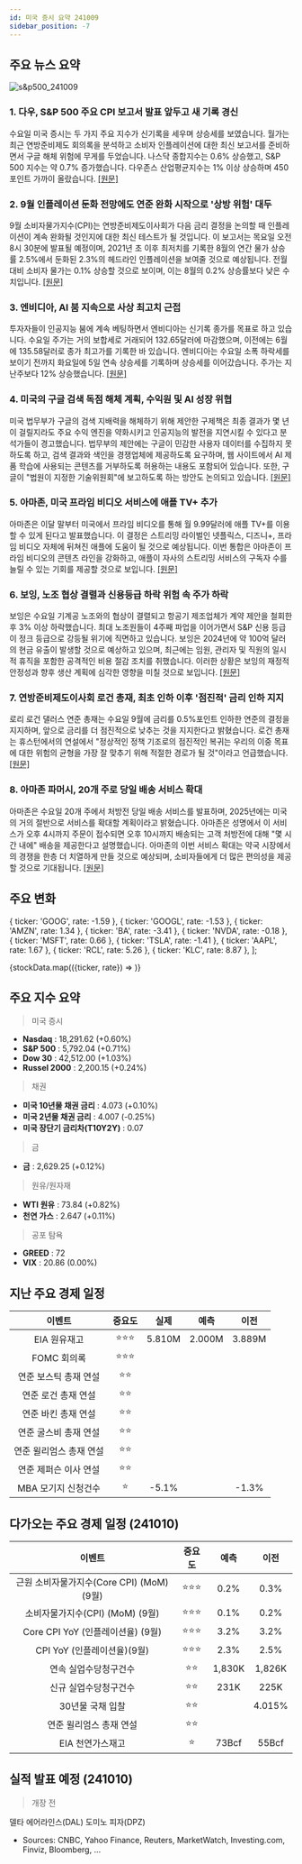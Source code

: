 ```yaml
---
id: 미국 증시 요약 241009
sidebar_position: -7
---
```


## 주요 뉴스 요약

![s&p500_241009](/map/241009.png)

### 1. **다우, S&P 500 주요 CPI 보고서 발표 앞두고 새 기록 경신**

수요일 미국 증시는 두 가지 주요 지수가 신기록을 세우며 상승세를 보였습니다. 월가는 최근 연방준비제도 회의록을 분석하고 소비자 인플레이션에 대한 최신 보고서를 준비하면서 구글 해체 위험에 무게를 두었습니다. 나스닥 종합지수는 0.6% 상승했고, S&P 500 지수는 약 0.7% 증가했습니다. 다우존스 산업평균지수는 1% 이상 상승하며 450포인트 가까이 올랐습니다. [[원문]](https://finance.yahoo.com/news/live/stock-market-today-dow-sp-500-jump-to-fresh-records-as-key-cpi-report-looms-145320919.html)

### 2. **9월 인플레이션 둔화 전망에도 연준 완화 시작으로 '상방 위험' 대두**

9월 소비자물가지수(CPI)는 연방준비제도이사회가 다음 금리 결정을 논의할 때 인플레이션이 계속 완화될 것인지에 대한 최신 테스트가 될 것입니다. 이 보고서는 목요일 오전 8시 30분에 발표될 예정이며, 2021년 초 이후 최저치를 기록한 8월의 연간 물가 상승률 2.5%에서 둔화된 2.3%의 헤드라인 인플레이션을 보여줄 것으로 예상됩니다. 전월 대비 소비자 물가는 0.1% 상승할 것으로 보이며, 이는 8월의 0.2% 상승률보다 낮은 수치입니다. [[원문]](https://finance.yahoo.com/news/inflation-expected-to-slow-in-september-but-upside-risks-loom-amid-start-of-fed-easing-191301225.html)

### 3. **엔비디아, AI 붐 지속으로 사상 최고치 근접**

투자자들이 인공지능 붐에 계속 베팅하면서 엔비디아는 신기록 종가를 목표로 하고 있습니다. 수요일 주가는 거의 보합세로 거래되어 132.65달러에 마감했으며, 이전에는 6월에 135.58달러로 종가 최고가를 기록한 바 있습니다. 엔비디아는 수요일 소폭 하락세를 보이기 전까지 화요일에 5일 연속 상승세를 기록하며 상승세를 이어갔습니다. 주가는 지난주보다 12% 상승했습니다. [[원문]](https://finance.yahoo.com/news/nvidia-stock-steadies-with-record-high-in-sight-as-ai-boom-continues-162338821.html)

### 4. **미국의 구글 검색 독점 해체 계획, 수익원 및 AI 성장 위협**

미국 법무부가 구글의 검색 지배력을 해체하기 위해 제안한 구제책은 최종 결과가 몇 년이 걸릴지라도 주요 수익 엔진을 약화시키고 인공지능의 발전을 지연시킬 수 있다고 분석가들이 경고했습니다. 법무부의 제안에는 구글이 민감한 사용자 데이터를 수집하지 못하도록 하고, 검색 결과와 색인을 경쟁업체에 제공하도록 요구하며, 웹 사이트에서 AI 제품 학습에 사용되는 콘텐츠를 거부하도록 허용하는 내용도 포함되어 있습니다. 또한, 구글이 "법원이 지정한 기술위원회"에 보고하도록 하는 방안도 논의되고 있습니다. [[원문]](https://www.reuters.com/technology/us-plan-break-up-googles-search-dominance-threatens-profit-engine-ai-growth-2024-10-09/)

### 5. **아마존, 미국 프라임 비디오 서비스에 애플 TV+ 추가**

아마존은 이달 말부터 미국에서 프라임 비디오를 통해 월 9.99달러에 애플 TV+를 이용할 수 있게 된다고 발표했습니다. 이 결정은 스트리밍 라이벌인 넷플릭스, 디즈니+, 프라임 비디오 자체에 뒤쳐진 애플에 도움이 될 것으로 예상됩니다. 이번 통합은 아마존이 프라임 비디오의 콘텐츠 라인을 강화하고, 애플이 자사의 스트리밍 서비스의 구독자 수를 늘릴 수 있는 기회를 제공할 것으로 보입니다. [[원문]](https://www.reuters.com/business/media-telecom/amazon-adds-apple-tv-its-prime-video-streaming-service-us-2024-10-10/)

### 6. **보잉, 노조 협상 결렬과 신용등급 하락 위험 속 주가 하락**

보잉은 수요일 기계공 노조와의 협상이 결렬되고 항공기 제조업체가 계약 제안을 철회한 후 3% 이상 하락했습니다. 최대 노조원들이 4주째 파업을 이어가면서 S&P 신용 등급이 정크 등급으로 강등될 위기에 직면하고 있습니다. 보잉은 2024년에 약 100억 달러의 현금 유출이 발생할 것으로 예상하고 있으며, 최근에는 임원, 관리자 및 직원의 일시적 휴직을 포함한 공격적인 비용 절감 조치를 취했습니다. 이러한 상황은 보잉의 재정적 안정성과 향후 생산 계획에 심각한 영향을 미칠 것으로 보입니다. [[원문]](https://finance.yahoo.com/news/boeing-stock-falls-amid-breakdown-in-union-talks-risk-of-credit-rating-downgrade-140641677.html)

### 7. **연방준비제도이사회 로건 총재, 최초 인하 이후 '점진적' 금리 인하 지지**

로리 로건 댈러스 연준 총재는 수요일 9월에 금리를 0.5%포인트 인하한 연준의 결정을 지지하며, 앞으로 금리를 더 점진적으로 낮추는 것을 지지한다고 밝혔습니다. 로건 총재는 휴스턴에서의 연설에서 "정상적인 정책 기조로의 점진적인 복귀는 우리의 이중 목표에 대한 위험의 균형을 가장 잘 맞추기 위해 적절한 경로가 될 것"이라고 언급했습니다. [[원문]](https://finance.yahoo.com/news/feds-logan-supports-gradual-rate-reductions-following-initial-cut-141128167.html)

### 8. **아마존 파머시, 20개 주로 당일 배송 서비스 확대**

아마존은 수요일 20개 주에서 처방전 당일 배송 서비스를 발표하며, 2025년에는 미국의 거의 절반으로 서비스를 확대할 계획이라고 밝혔습니다. 아마존은 성명에서 이 서비스가 오후 4시까지 주문이 접수되면 오후 10시까지 배송되는 고객 처방전에 대해 "몇 시간 내에" 배송을 제공한다고 설명했습니다. 아마존의 이번 서비스 확대는 약국 시장에서의 경쟁을 한층 더 치열하게 만들 것으로 예상되며, 소비자들에게 더 많은 편의성을 제공할 것으로 기대됩니다. [[원문]](https://finance.yahoo.com/news/amazon-pharmacy-expands-same-day-delivery-into-20-more-states-145523002.html)

## 주요 변화

  { ticker: 'GOOG', rate: -1.59 },
  { ticker: 'GOOGL', rate: -1.53 },
  { ticker: 'AMZN', rate: 1.34 },
  { ticker: 'BA', rate: -3.41 },
  { ticker: 'NVDA', rate: -0.18 },
  { ticker: 'MSFT', rate: 0.66 },
  { ticker: 'TSLA', rate: -1.41 },
  { ticker: 'AAPL', rate: 1.67 },
  { ticker: 'RCL', rate: 5.26 },
  { ticker: 'KLC', rate: 8.87 },
];

{stockData.map(({ticker, rate}) => <StockCardMini key={ticker} ticker={ticker} rate={rate}></StockCardMini>)}

## 주요 지수 요약

> 미국 증시

- **Nasdaq** : 18,291.62 (+0.60%)
- **S&P 500** : 5,792.04 (+0.71%)
- **Dow 30** : 42,512.00 (+1.03%)
- **Russel 2000** : 2,200.15 (+0.24%)

> 채권

- **미국 10년물 채권 금리** : 4.073 (+0.10%)
- **미국 2년물 채권 금리** : 4.007 (-0.25%)
- **미국 장단기 금리차(T10Y2Y)** : 0.07

> 금

- **금** : 2,629.25 (+0.12%)

> 원유/원자재

- **WTI 원유** : 73.84 (+0.82%)
- **천연 가스** : 2.647 (+0.11%)

> 공포 탐욕

- **GREED** : 72
- **VIX** : 20.86 (0.00%)

## 지난 주요 경제 일정

|         이벤트          | 중요도 |  실제  |  예측  |  이전  |
| :---------------------: | :----: | :----: | :----: | :----: |
|      EIA 원유재고       | ⭐⭐⭐ | 5.810M | 2.000M | 3.889M |
|       FOMC 회의록       | ⭐⭐⭐ |        |        |        |
|  연준 보스틱 총재 연설  |  ⭐⭐  |        |        |        |
|   연준 로건 총재 연설   |  ⭐⭐  |        |        |        |
|   연준 바킨 총재 연설   |  ⭐⭐  |        |        |        |
|  연준 굴스비 총재 연설  |  ⭐⭐  |        |        |        |
| 연준 윌리엄스 총재 연설 |  ⭐⭐  |        |        |        |
|  연준 제퍼슨 이사 연설  |  ⭐⭐  |        |        |        |
|   MBA 모기지 신청건수   |   ⭐   | -5.1%  |        | -1.3%  |

## 다가오는 주요 경제 일정 (241010)

|                  이벤트                   | 중요도 |  예측  |  이전  |
| :---------------------------------------: | :----: | :----: | :----: |
| 근원 소비자물가지수(Core CPI) (MoM) (9월) | ⭐⭐⭐ |  0.2%  |  0.3%  |
|      소비자물가지수(CPI) (MoM) (9월)      | ⭐⭐⭐ |  0.1%  |  0.2%  |
|     Core CPI YoY (인플레이션율) (9월)     | ⭐⭐⭐ |  3.2%  |  3.2%  |
|        CPI YoY (인플레이션율)(9월)        | ⭐⭐⭐ |  2.3%  |  2.5%  |
|           연속 실업수당청구건수           |  ⭐⭐  | 1,830K | 1,826K |
|           신규 실업수당청구건수           |  ⭐⭐  |  231K  |  225K  |
|             30년물 국채 입찰              |  ⭐⭐  |        | 4.015% |
|          연준 윌리엄스 총재 연설          |  ⭐⭐  |        |        |
|             EIA 천연가스재고              |   ⭐   | 73Bcf  | 55Bcf  |

## 실적 발표 예정 (241010)

> 개장 전

델타 에어라인스(DAL)
도미노 피자(DPZ)

- Sources: CNBC, Yahoo Finance, Reuters, MarketWatch, Investing.com, Finviz, Bloomberg, ...
